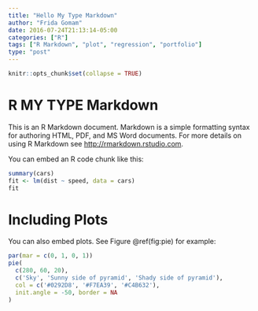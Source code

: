 ```yaml
---
title: "Hello My Type Markdown"
author: "Frida Gomam"
date: 2016-07-24T21:13:14-05:00
categories: ["R"]
tags: ["R Markdown", "plot", "regression", "portfolio"]
type: "post"
---
```


```r
knitr::opts_chunk$set(collapse = TRUE)
```

# R MY TYPE Markdown

This is an R Markdown document. Markdown is a simple formatting syntax for authoring HTML, PDF, and MS Word documents. For more details on using R Markdown see <http://rmarkdown.rstudio.com>.

You can embed an R code chunk like this:

```r
summary(cars)
fit <- lm(dist ~ speed, data = cars)
fit
```

# Including Plots

You can also embed plots. See Figure \@ref(fig:pie) for example:

```r
par(mar = c(0, 1, 0, 1))
pie(
  c(280, 60, 20),
  c('Sky', 'Sunny side of pyramid', 'Shady side of pyramid'),
  col = c('#0292D8', '#F7EA39', '#C4B632'),
  init.angle = -50, border = NA
)
```
